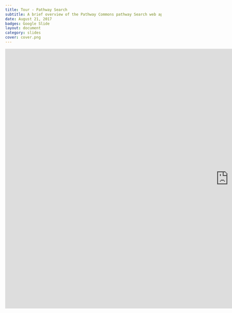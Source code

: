 ```yaml
---
title: Tour - Pathway Search
subtitle: A brief overview of the Pathway Commons pathway Search web app
date: August 21, 2017
badges: Google Slide
layout: document
category: slides
cover: cover.png
---
```


<div class="embed-responsive embed-responsive-16by9">
  <iframe src="https://docs.google.com/presentation/d/1oX9z6lhv6-x90F9fmpRLo0hbtIzSOOhXQJIoQyZQPu8/embed?start=false&loop=false&delayms=10000" frameborder="0" width="1440" height="839" allowfullscreen="true" mozallowfullscreen="true" webkitallowfullscreen="true"></iframe>
</div>

